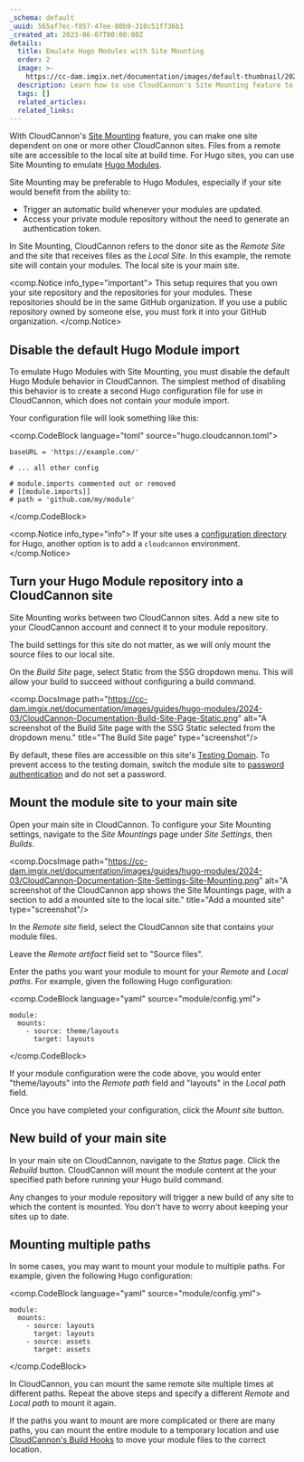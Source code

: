```yaml
---
_schema: default
_uuid: 565af7ec-f857-47ee-80b9-310c51f736b1
_created_at: 2023-06-07T00:00:00Z
details:
  title: Emulate Hugo Modules with Site Mounting
  order: 2
  image: >-
    https://cc-dam.imgix.net/documentation/images/default-thumbnail/2023-Q4/CloudCannon-Documentation-Thumbnail.png
  description: Learn how to use CloudCannon's Site Mounting feature to emulate Hugo Modules.
  tags: []
  related_articles:
  related_links:
---
```

With CloudCannon's [Site Mounting](/documentation/developer-articles/what-is-site-mounting/) feature, you can make one site dependent on one or more other CloudCannon sites. Files from a remote site are accessible to the local site at build time. For Hugo sites, you can use Site Mounting to emulate [Hugo Modules](https://gohugo.io/hugo-modules/).

Site Mounting may be preferable to Hugo Modules, especially if your site would benefit from the ability to:

* Trigger an automatic build whenever your modules are updated.
* Access your private module repository without the need to generate an authentication token.

In Site Mounting, CloudCannon refers to the donor site as the *Remote Site* and the site that receives files as the *Local Site*. In this example, the remote site will contain your modules. The local site is your main site.

<comp.Notice info_type="important">
  This setup requires that you own your site repository and the repositories for your modules. These repositories should be in the same GitHub organization. If you use a public repository owned by someone else, you must fork it into your GitHub organization.
</comp.Notice>

## Disable the default Hugo Module import

To emulate Hugo Modules with Site Mounting, you must disable the default Hugo Module behavior in CloudCannon. The simplest method of disabling this behavior is to create a second Hugo configuration file for use in CloudCannon, which does not contain your module import.

Your configuration file will look something like this:

<comp.CodeBlock language="toml" source="hugo.cloudcannon.toml">
```
baseURL = 'https://example.com/'

# ... all other config

# module.imports commented out or removed
# [[module.imports]]
# path = 'github.com/my/module'

```
</comp.CodeBlock>

<comp.Notice info_type="info">
  If your site uses a <a rel="noopener noreferrer" href="https://gohugo.io/getting-started/configuration/">configuration directory</a> for Hugo, another option is to add a `cloudcannon` environment.
</comp.Notice>

## Turn your Hugo Module repository into a CloudCannon site

Site Mounting works between two CloudCannon sites. Add a new site to your CloudCannon account and connect it to your module repository.

The build settings for this site do not matter, as we will only mount the source files to our local site.

On the *Build Site* page, select Static from the SSG dropdown menu. This will allow your build to succeed without configuring a build command.

<comp.DocsImage path="https://cc-dam.imgix.net/documentation/images/guides/hugo-modules/2024-03/CloudCannon-Documentation-Build-Site-Page-Static.png" alt="A screenshot of the Build Site page with the SSG Static selected from the dropdown menu." title="The Build Site page" type="screenshot"/>

By default, these files are accessible on this site's [Testing Domain](/documentation/articles/what-is-a-testing-domain/). To prevent access to the testing domain, switch the module site to [password authentication](/documentation/developer-articles/enable-password-authentication/) and do not set a password.

## Mount the module site to your main site

Open your main site in CloudCannon. To configure your Site Mounting settings, navigate to the *Site Mountings* page under *Site Settings*, then *Builds*.

<comp.DocsImage path="https://cc-dam.imgix.net/documentation/images/guides/hugo-modules/2024-03/CloudCannon-Documentation-Site-Settings-Site-Mounting.png" alt="A screenshot of the CloudCannon app shows the Site Mountings page, with a section to add a mounted site to the local site." title="Add a mounted site" type="screenshot"/>

In the *Remote site* field, select the CloudCannon site that contains your module files.

Leave the *Remote artifact* field set to "Source files".

Enter the paths you want your module to mount for your *Remote* and *Local paths*. For example, given the following Hugo configuration:

<comp.CodeBlock language="yaml" source="module/config.yml">
```
module:
  mounts:
    - source: theme/layouts
      target: layouts
```
</comp.CodeBlock>

If your module configuration were the code above, you would enter "theme/layouts" into the *Remote path* field and "layouts" in the *Local path* field.

Once you have completed your configuration, click the *Mount site* button.

## New build of your main site

In your main site on CloudCannon, navigate to the *Status* page. Click the *Rebuild* button. CloudCannon will mount the module content at the your specified path before running your Hugo build command.

Any changes to your module repository will trigger a new build of any site to which the content is mounted. You don't have to worry about keeping your sites up to date.

## Mounting multiple paths

In some cases, you may want to mount your module to multiple paths. For example, given the following Hugo configuration:

<comp.CodeBlock language="yaml" source="module/config.yml">
```
module:
  mounts:
    - source: layouts
      target: layouts
    - source: assets
      target: assets
```
</comp.CodeBlock>

In CloudCannon, you can mount the same remote site multiple times at different paths. Repeat the above steps and specify a different *Remote* and *Local path* to mount it again.

If the paths you want to mount are more complicated or there are many paths, you can mount the entire module to a temporary location and use [CloudCannon's Build Hooks](https://cloudcannon.com/documentation/articles/extending-your-build-process-with-hooks/) to move your module files to the correct location.